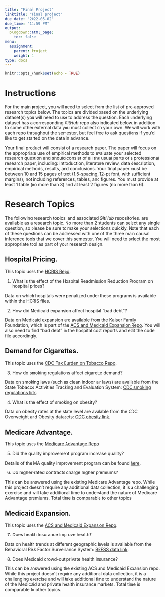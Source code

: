 ```yaml
---
title: "Final Project"
linktitle: "Final project"
due_date: "2022-05-02"
due_time: "11:59 PM"
output:
  blogdown::html_page:
    toc: false
menu:
  assignment:
    parent: Project
    weight: 1
type: docs
---
```



```r
knitr::opts_chunk$set(echo = TRUE)

```

# Instructions
For the main project, you will need to select from the list of pre-approved research topics below. The topics are divided based on the underlying dataset(s) you will need to use to address the question. Each underlying dataset has a corresponding *GitHub* repo also indicated below, in addition to some other external data you must collect on your own. We will work with each repo throughout the semester, but feel free to ask questions if you'd like to get started on the data in advance.

Your final product will consist of a research paper. The paper will focus on the appropriate use of empirical methods to evaluate your selected research question and should consist of all the usual parts of a professional research paper, including: introduction, literature review, data description, empirical methods, results, and conclusions. Your final paper must be between 10 and 15 pages of text (1.5-spacing, 12-pt font, with sufficient margins), not including references, tables, and figures. You must provide at least 1 table (no more than 3) and at least 2 figures (no more than 6).


# Research Topics
The following research topics, and associated *GitHub* repositories, are available as a research topic. No more than 2 students can select any single question, so please be sure to make your selections quickly. Note that each of these questions can be addressed with one of the three main causal inference tools that we cover this semester. You will need to select the most appropriate tool as part of your research design.

## Hospital Pricing. 
This topic uses the [HCRIS Repo](https://github.com/imccart/HCRIS).

1. What is the effect of the Hospital Readmission Reduction Program on hospital prices? 

Data on which hospitals were penalized under these programs is available within the HCRIS files.
 
2. How did Medicaid expansion affect hospital "bad debt"?

Data on Medicaid expansion are available from the Kaiser Family Foundation, which is part of the [ACS and Medicaid Expansion Repo](https://github.com/imccart/Insurance-Access). You will also need to find "bad debt" in the hospital cost reports and edit the code file accordingly.


## Demand for Cigarettes. 
This topic uses the [CDC Tax Burden on Tobacco Repo](https://github.com/imccart/CDC-Tobacco).

3. How do smoking regulations affect cigarette demand?

Data on smoking laws (such as clean indoor air laws) are available from the State Tobacco Activities Tracking and Evaluation System: [CDC smoking regulations link](https://www.cdc.gov/statesystem/index.html).

4. What is the effect of smoking on obesity?

Data on obesity rates at the state level are avalable from the CDC Overweight and Obesity datasets: [CDC obesity link](https://www.cdc.gov/obesity/data/index.html).


## Medicare Advantage. 
This topic uses the [Medicare Advantage Repo](https://github.com/imccart/Medicare-Advantage)

5. Did the quality improvement program increase quality?

Details of the MA quality improvement program can be found [here](https://www.gao.gov/assets/590/589473.pdf).

6. Do higher-rated contracts charge higher premiums?

This can be answered using the existing Medicare Advantage repo. While this project doesn't require any additional data collection, it is a challenging exercise and will take additional time to understand the nature of Medicare Advantage premiums. Total time is comparable to other topics.

## Medicaid Expansion. 
This topic uses the [ACS and Medicaid Expansion Repo](https://github.com/imccart/Insurance-Access).

7. Does health insurance improve health?

Data on health trends at different geographic levels is available from the Behavioral Risk Factor Surveillance System: [BRFSS data link](https://www.cdc.gov/brfss/data_tools.htm).

8. Does Medicaid crowd-out private health insurance?

This can be answered using the existing ACS and Medicaid Expansion repo. While this project doesn't require any additional data collection, it is a challenging exercise and will take additional time to understand the nature of the Medicaid and private health insurance markets. Total time is comparable to other topics.

